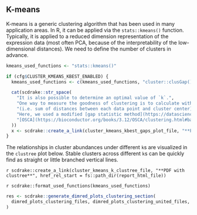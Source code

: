 ## K-means {.tabset}

K-means is a generic clustering algorithm that has been used in many application areas.
In R, it can be applied via the `stats::kmeans()` function.
Typically, it is applied to a reduced dimension representation of the expression data
(most often PCA, because of the interpretability of the low-dimensional distances).
We need to define the number of clusters in advance.

```r
kmeans_used_functions <- "stats::kmeans()"

if (cfg$CLUSTER_KMEANS_KBEST_ENABLED) {
  kmeans_used_functions <- c(kmeans_used_functions, "cluster::clusGap()", "cluster::maxSE()")

  cat(scdrake::str_space(
    "It is also possible to determine an optimal value of `k`.",
    "One way to measure the goodness of clustering is to calculate within-cluster sum of squares $W$",
    "(i.e. sum of distances between each data point and cluster center). The optimal `k` should have clusters with minimal $W$.",
    "Here, we used a modified [gap statistic method](https://datasciencelab.wordpress.com/tag/gap-statistic/) described in",
    "[OSCA](https://bioconductor.org/books/3.12/OSCA/clustering.html#base-implementation).\n\n"
  ))
  x <- scdrake::create_a_link(cluster_kmeans_kbest_gaps_plot_file, "**PDF with gap statistics**", href_rel_start = fs::path_dir(report_html_file), do_cat = TRUE)
}
```

The relationships in cluster abundances under different `k`s are visualized in the `clustree` plot below.
Stable clusters across different `k`s can be quickly find as straight or little branched vertical lines.

`r scdrake::create_a_link(cluster_kmeans_k_clustree_file, "**PDF with clustree**", href_rel_start = fs::path_dir(report_html_file))`

`r scdrake::format_used_functions(kmeans_used_functions)`

```r
res <- scdrake::generate_dimred_plots_clustering_section(
  dimred_plots_clustering_files, dimred_plots_clustering_united_files, "kmeans", c("k", "kbest"), fs::path_dir(report_html_file), 3
)
```
